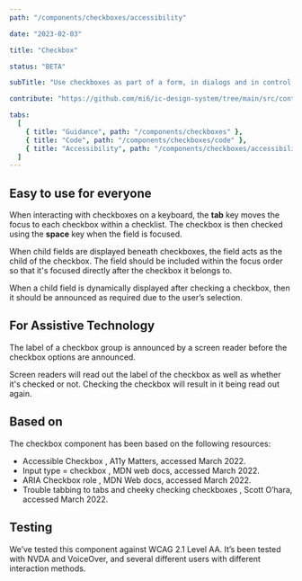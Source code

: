 ```yaml
---
path: "/components/checkboxes/accessibility"

date: "2023-02-03"

title: "Checkbox"

status: "BETA"

subTitle: "Use checkboxes as part of a form, in dialogs and in control areas such as filters or settings."

contribute: "https://github.com/mi6/ic-design-system/tree/main/src/content/structured/components/checkboxes"

tabs:
  [
    { title: "Guidance", path: "/components/checkboxes" },
    { title: "Code", path: "/components/checkboxes/code" },
    { title: "Accessibility", path: "/components/checkboxes/accessibility" },
  ]
---
```


## Easy to use for everyone

When interacting with checkboxes on a keyboard, the **tab** key moves the focus to each checkbox within a checklist. The checkbox is then checked using the **space** key when the field is focused.

When child fields are displayed beneath checkboxes, the field acts as the child of the checkbox. The field should be included within the focus order so that it's focused directly after the checkbox it belongs to.

When a child field is dynamically displayed after checking a checkbox, then it should be announced as required due to the user’s selection.

## For Assistive Technology

The label of a checkbox group is announced by a screen reader before the checkbox options are announced.

Screen readers will read out the label of the checkbox as well as whether it's checked or not. Checking the checkbox will result in it being read out again.

## Based on

The checkbox component has been based on the following resources:

<ul>
  <li>
    <ic-link
      target="_blank"
      href="https://www.a11ymatters.com/pattern/checkbox/"
      rel="noreferer noopener nofollow"
    >
      Accessible Checkbox
    </ic-link>
    , A11y Matters, accessed March 2022.
  </li>
  <li>
    <ic-link
      target="_blank"
      href="https://developer.mozilla.org/en-US/docs/Web/HTML/Element/input/checkbox"
      rel="noreferer noopener nofollow"
    >
      Input type = checkbox
    </ic-link>
    , MDN web docs, accessed March 2022.
  </li>
  <li>
    <ic-link
      target="_blank"
      href="https://developer.mozilla.org/en-US/docs/Web/Accessibility/ARIA/Roles/checkbox_role"
      rel="noreferer noopener nofollow"
    >
      ARIA Checkbox role
    </ic-link>
    , MDN Web docs, accessed March 2022.
  </li>
  <li>
    <ic-link
      target="_blank"
      href="https://www.scottohara.me/blog/2018/11/02/tabbing-into-tabs.html"
      rel="noreferer noopener nofollow"
    >
      Trouble tabbing to tabs and cheeky checking checkboxes
    </ic-link>
    , Scott O’hara, accessed March 2022.
  </li>
</ul>

## Testing

We’ve tested this component against WCAG 2.1 Level AA. It’s been tested with NVDA and VoiceOver, and several different users with different interaction methods.
